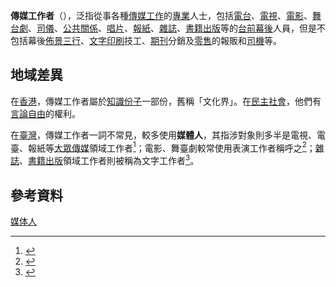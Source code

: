 {{globalize}}
'''傳媒工作者'''（{{lang-en|Media people}}），泛指從事各種[[傳媒|傳媒]][[工作|工作]]的[[專業|專業]]人士，包括[[電台|電台]]、[[電視|電視]]、[[電影|電影]]、[[舞台劇|舞台劇]]、[[司儀|司儀]]、[[公共關係|公共關係]]、[[唱片|唱片]]、[[報紙|報紙]]、[[雜誌|雜誌]]、[[書籍|書籍]][[出版|出版]]等的[[台前|台前]][[幕後|幕後]]人員，但是不包括幕後[[佈景|佈景]][[三行|三行]]、[[文字|文字]][[印刷|印刷]]技工、[[期刊|期刊]]分銷及[[零售|零售]]的報販和[[司機|司機]]等。

==地域差異==
在[[香港|香港]]，傳媒工作者屬於[[知識份子|知識份子]]一部份，舊稱「文化界」。在[[民主|民主]][[社會|社會]]，他們有[[言論自由|言論自由]]的權利。

在[[臺灣|臺灣]]，傳媒工作者一詞不常見，較多使用'''媒體人'''，其指涉對象則多半是電視、電臺、報紙等[[大眾傳媒|大眾傳媒]]領域工作者<ref>{{cite news|url=https://www.peopo.org/news/101411|title=媒體人，需要對真相懷抱良知|date=2012-10-04|author=李昀陞|publisher=公共電視PeoPo公民新聞|accessdate=2018-09-16|archive-date=2020-04-26|archive-url=https://web.archive.org/web/20200426083236/https://www.peopo.org/news/101411|dead-url=no}}</ref>；電影、舞臺劇較常使用表演工作者稱呼之<ref>{{cite news|title=時薪68！創作者的非典勞動也需要典型保障|url=https://opinion.udn.com/opinion/story/8468/2438498|author=劉昌德|date=2017-05-02|publisher=聯合新聞網鳴人堂|accessdate=2018-09-16|archive-date=2020-09-25|archive-url=https://web.archive.org/web/20200925044340/https://opinion.udn.com/opinion/story/8468/2438498|dead-url=no}}</ref>；[[雜誌|雜誌]]、[[書籍|書籍]][[出版|出版]]領域工作者則被稱為文字工作者<ref>{{cite news|title=讀者不付費、出書又難賣，文字工作者怎麼靠寫作過活？這背後隱藏了嚴重的文化危機。|url=https://www.storm.mg/lifestyle/297147|date=2017-07-12|author=黃彥霖|publisher=風傳媒|accessdate=2018-09-16|archive-date=2020-10-22|archive-url=https://web.archive.org/web/20201022185058/https://www.storm.mg/lifestyle/297147|dead-url=no}}</ref>。

== 參考資料 ==
{{reflist}}



[[Category:媒体人|]]